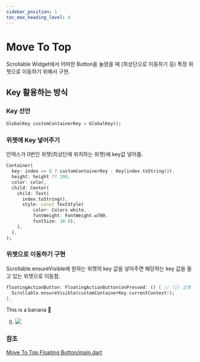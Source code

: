 ```yaml
---
sidebar_position: 1
toc_max_heading_level: 4
---
```


# Move To Top
Scrollable Widget에서 어떠한 Button을 눌렸을 때 (최상단으로 이동하기 등) 특정 위젯으로 이동하기 위해서 구현. 

## Key 활용하는 방식

### Key 선언
```dart
GlobalKey customContainerKey = GlobalKey();
```

### 위젯에 Key 넣어주기 
인덱스가 0번인 위젯(최상단에 위치하는 위젯)에 key값 넣어줌.
```dart
Container(
  key: index == 0 ? customContainerKey : Key(index.toString()),
  height: height ?? 200,
  color: color,
  child: Center(
    child: Text(
      index.toString(),
      style: const TextStyle(
          color: Colors.white,
          fontWeight: FontWeight.w700,
          fontSize: 30.0),
    ),
  ),
);
```

### 위젯으로 이동하기 구현
Scrollable.ensureVisible에 원하는 위젯의 key 값을 넣어주면 해당하는 key 값을 들고 있는 위젯으로 이동함.



<Tabs>
  <TabItem value="Floating Action Button">

```dart title="Floating Action Button"
floatingActionButton: FloatingActionButton(onPressed: () { // (1) 실행 결과
  Scrollable.ensureVisible(customContainerKey.currentContext!);
},
```

  </TabItem>
  <TabItem value="banana" label="Banana">
    This is a banana 🍌
  </TabItem>
</Tabs>

0. ![](./img/move_to_key.gif)

### 참조

[Move To Top Floating Button/main.dart](https://github.com/rookedsysc/Flutter-Study/blob/main/Theory/move_to_top_floating_button/lib/main.dart)
